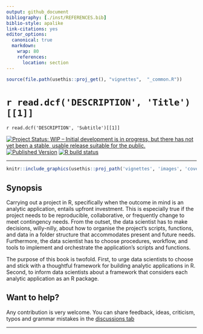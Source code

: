 ---
output: github_document
bibliography: [./inst/REFERENCES.bib]
biblio-style: apalike
link-citations: yes
editor_options: 
  canonical: true
  markdown: 
    wrap: 80
    references: 
      location: section
---

```{r, include = FALSE}
source(file.path(usethis::proj_get(), "vignettes",  "_common.R"))
```

# `r read.dcf('DESCRIPTION', 'Title')[[1]]`

`r read.dcf('DESCRIPTION', 'Subtitle')[[1]]`

<!-- badges: start -->
[![Project Status: WIP – Initial development is in progress, but there has not yet been a stable, usable release suitable for the public.](https://www.repostatus.org/badges/latest/wip.svg)](https://www.repostatus.org/#wip)
[![Published Version](https://img.shields.io/badge/book%20website-live-0087BD.svg)](https://mastering-r-projects.netlify.app/)
[![R build status](https://github.com/Kiwi-Random-House/mastering-r-projects/workflows/bookdown/badge.svg)](https://github.com/Kiwi-Random-House/mastering-r-projects/actions?query=workflow%3Abookdown)
<!-- badges: end -->

---

```{r cover-image, cache = FALSE, out.width = "100%"} 
knitr::include_graphics(usethis::proj_path('vignettes', 'images', 'cover.png'), dpi = NA)
```

## Synopsis

Carrying out a project in R, specifically when the outcome in mind is an
analytic application, entails upfront investment. This is especially true if
the project needs to be reproducible, collaborative, or frequently change to
meet contingency needs. From the outset, the data scientist has to make
decisions, willy-nilly, about how to organise the project's scripts, functions,
and data in a folder structure that accommodates present and future needs.
Furthermore, the data scientist has to choose procedures, workflow, and tools to
implement and orchestrate the application's scripts and functions.

The purpose of this book is twofold. First, to urge data scientists to choose
and stick with a thoughtful framework for building analytic applications in R.
Second, to inform data scientists about a framework that considers each analytic
application as an R package.

## Want to help?

Any contribution is very welcome. You can share feedback, ideas, criticism, typos and grammar mistakes in the [discussions tab](https://github.com/Kiwi-Random-House/mastering-r-projects/discussions) 

---

